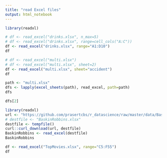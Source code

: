 ```yaml
---
title: "read Excel files"
output: html_notebook
---
```


```r
library(readxl)
```

```r
# df <- read_excel("drinks.xlsx", n_max=5)
# df <- read_excel("drinks.xlsx", range=cell_cols("A:C"))
df <- read_excel("drinks.xlsx", range="A1:D10")
df
```

```r
# df <- read_excel("multi.xlsx")
# df <- read_excel("multi.xlsx", sheet=2)
df <- read_excel("multi.xlsx", sheet="accident")
df
```

```r
path <- "multi.xlsx"
dfs <- lapply(excel_sheets(path), read_excel, path=path)
dfs
```

```r
dfs[2]
```


```r
library(readxl)
url <- "https://github.com/prasertcbs/r_datascience/raw/master/data/BaskinRobbins.xlsx"
# destfile <- "BaskinRobbins.xlsx"
destfile <- tempfile()
curl::curl_download(url, destfile)
BaskinRobbins <- read_excel(destfile)
BaskinRobbins
```

```r
df <- read_excel("TopMovies.xlsx", range="C5:F55")
df
```

